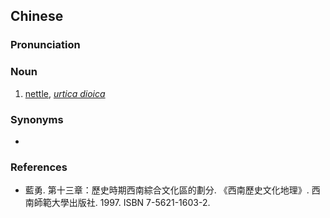 ==Chinese==
{{zh-forms}}

===Pronunciation===
{{zh-pron
|m-s=he2ma2
|cat=noun
}}

===Noun===
{{zh-noun}}

# {{lb|zh|Sichuanese}} [[nettle]], ''[[urtica dioica]]''

===Synonyms===
* {{qualifier|Standard Mandarin}} {{zh-l|蕁麻}}

===References===
* 藍勇. 第十三章：歷史時期西南綜合文化區的劃分. 《西南歷史文化地理》. 西南師範大學出版社. 1997. ISBN 7-5621-1603-2.